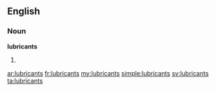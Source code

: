 ==English==

===Noun===
'''lubricants'''

# {{plural of|[[lubricant]]}}

[[ar:lubricants]]
[[fr:lubricants]]
[[my:lubricants]]
[[simple:lubricants]]
[[sv:lubricants]]
[[ta:lubricants]]